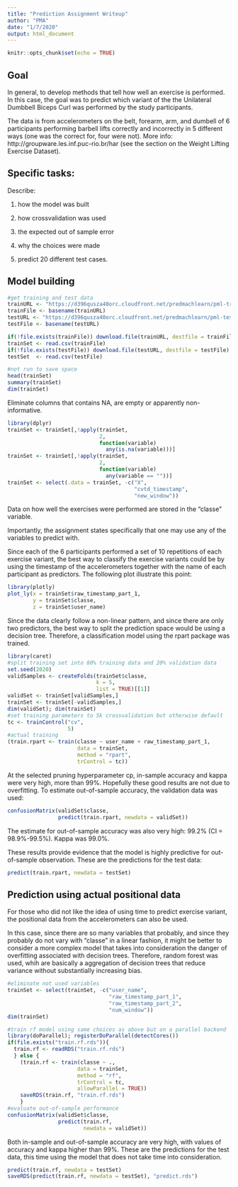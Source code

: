 ```yaml
---
title: "Prediction Assignment Writeup"
author: "PMA"
date: "1/7/2020"
output: html_document
---
```


```r
knitr::opts_chunk$set(echo = TRUE)
```

## Goal
In general, to develop methods that tell how well an exercise is performed. In this case, the goal was to predict which variant of the the Unilateral Dumbbell Biceps Curl was performed by the study participants.

The data is from accelerometers on the belt, forearm, arm, and dumbell of 6 participants performing  barbell lifts correctly and incorrectly in 5 different ways (one was the correct for, four were not). More info: http://groupware.les.inf.puc-rio.br/har (see the section on the Weight Lifting Exercise Dataset).

## Specific tasks:
Describe:

1) how the model was built

2) how crossvalidation was used

3) the expected out of sample error

4) why the choices were made

5) predict 20 different test cases.

## Model building
```r
#get training and test data
trainURL <- "https://d396qusza40orc.cloudfront.net/predmachlearn/pml-training.csv"
trainFile <- basename(trainURL)
testURL <- "https://d396qusza40orc.cloudfront.net/predmachlearn/pml-testing.csv"
testFile <- basename(testURL)

if(!file.exists(trainFile)) download.file(trainURL, destfile = trainFile)
trainSet <- read.csv(trainFile)
if(!file.exists(testFile)) download.file(testURL, destfile = testFile)
testSet  <- read.csv(testFile)
```

```r
#not run to save space
head(trainSet)
summary(trainSet)
dim(trainSet)
```

Eliminate columns that contains NA, are empty or apparently non-informative.
```r
library(dplyr)
trainSet <- trainSet[,!apply(trainSet, 
                             2, 
                             function(variable) 
                               any(is.na(variable)))]
trainSet <- trainSet[,!apply(trainSet, 
                             2, 
                             function(variable) 
                               any(variable == ""))]
trainSet <- select(.data = trainSet, -c("X",
                                        "cvtd_timestamp",
                                        "new_window"))
```

Data on how well the exercises were performed are stored in the "classe" variable.

Importantly, the assignment states specifically that one may use any of the variables to predict with.

Since each of the 6 participants performed a set of 10 repetitions of each exercise variant, the best way to classify the exercise variants could be by using the timestamp of the accelerometers together with the name of each participant as predictors. The following plot illustrate this point:
```r
library(plotly)
plot_ly(x = trainSet$raw_timestamp_part_1,
        y = trainSet$classe,
        z = trainSet$user_name)
```

Since the data clearly follow a non-linear pattern, and since there are only two predictors, the best way to split the prediction space would be using a decision tree. Therefore, a classification model using the rpart package was trained.

```r
library(caret)
#split training set into 80% training data and 20% validation data
set.seed(2020)
validSamples <- createFolds(trainSet$classe,
                            k = 5,
                            list = TRUE)[[1]]
validSet <- trainSet[validSamples,]
trainSet <- trainSet[-validSamples,]
dim(validSet); dim(trainSet)
#set training parameters to 5k crossvalidation but otherwise default
tc <- trainControl("cv",
                   5)
#actual training
(train.rpart <- train(classe ~ user_name + raw_timestamp_part_1, 
                      data = trainSet, 
                      method = "rpart",
                      trControl = tc))
```

At the selected pruning hyperparameter cp, in-sample accuracy and kappa were very high, more than 99%. Hopefully these good results are not due to overfitting. To estimate out-of-sample accuracy, the validation data was used:
```r
confusionMatrix(validSet$classe,
                predict(train.rpart, newdata = validSet))
```

The estimate for out-of-sample accuracy was also very high: 99.2% (CI = 98.9%-99.5%). Kappa was 99.0%.

These results provide evidence that the model is highly predictive for out-of-sample observation. These are the predictions for the test data:
```r
predict(train.rpart, newdata = testSet)
```

## Prediction using actual positional data
For those who did not like the idea of using time to predict exercise variant, the positional data from the accelerometers can also be used.

In this case, since there are so many variables that probably, and since they probably do not vary with "classe" in a linear fashion, it might be better to consider a more complex model that takes into consideration the danger of overfitting associated with decision trees. Therefore, random forest was used, whih are basically a aggregation of decision trees that reduce variance without substantially increasing bias.

```r
#eliminate not used variables
trainSet <- select(trainSet, -c("user_name",
                                "raw_timestamp_part_1",
                                "raw_timestamp_part_2",
                                "num_window"))
dim(trainSet)

#train rf model using same choices as above but on a parallel backend
library(doParallel); registerDoParallel(detectCores())
if(file.exists("train.rf.rds")){
  train.rf <- readRDS("train.rf.rds")
  } else {
    (train.rf <- train(classe ~ ., 
                      data = trainSet, 
                      method = "rf",
                      trControl = tc,
                      allowParallel = TRUE))
    saveRDS(train.rf, "train.rf.rds")
    }
#evaluate out-of-sample performance
confusionMatrix(validSet$classe,
                predict(train.rf,
                        newdata = validSet))
```

Both in-sample and out-of-sample accuracy are very high, with values of accuracy and kappa higher than 99%. These are the predictions for the test data, this time using the model that does not take time into consideration.

```r
predict(train.rf, newdata = testSet)
saveRDS(predict(train.rf, newdata = testSet), "predict.rds")
```
